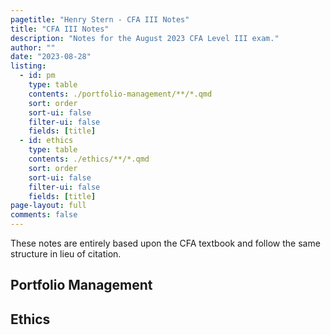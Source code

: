 ```yaml
---
pagetitle: "Henry Stern - CFA III Notes"
title: "CFA III Notes"
description: "Notes for the August 2023 CFA Level III exam."
author: ""
date: "2023-08-28"
listing:
  - id: pm
    type: table
    contents: ./portfolio-management/**/*.qmd
    sort: order
    sort-ui: false
    filter-ui: false
    fields: [title]
  - id: ethics
    type: table
    contents: ./ethics/**/*.qmd
    sort: order
    sort-ui: false
    filter-ui: false
    fields: [title]
page-layout: full
comments: false
---
```


::: {.callout-note .mb-5 .mt-0}
These notes are entirely based upon the CFA textbook and follow the same structure in lieu of citation.
:::

## Portfolio Management

::: {#pm}
:::

## Ethics

::: {#ethics}
:::


